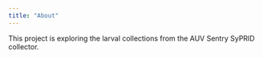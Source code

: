 ```yaml
---
title: "About"
---
```


This project is exploring the larval collections from the AUV Sentry SyPRID collector.
